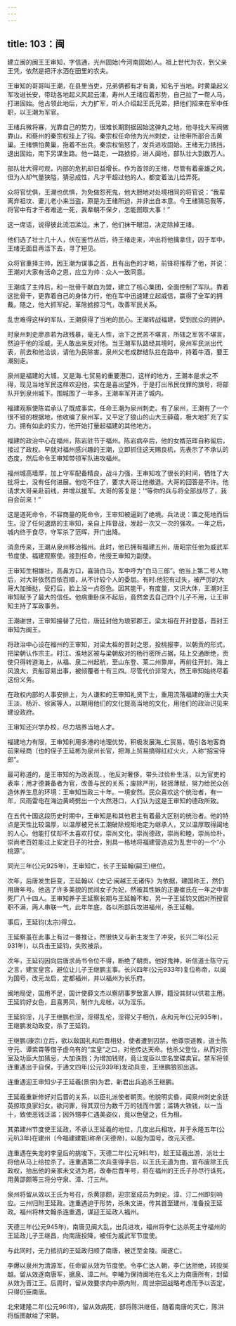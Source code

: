 ```yaml
---
---
---
```

title: 103：闽
---



建立闽的闽王王审知，字信通，光州固始(今河南固始)人。祖上世代为农，到父亲王凭，依然是把汗水洒在田里的农夫。

王审知的哥哥叫王潮，在县里当吏，兄弟俩都有才有勇，知名于当地。时黄巢起义军攻进长安，带动各地起义风起云涌，寿州人王绪应着形势，自己拉了一帮人马，打进固始。他占领此地后，大力扩军，听人介绍起王氏兄弟，把他们招来在军中任职，以王潮为军官。

王绪兵微将寡，光靠自己的势力，很难长期割据固始这弹丸之地，他寻找大军阀做靠山，和蔡州的秦宗权挂上了钩。秦宗权任命他为光州刺史，让他带所部合击黄巢。王绪惧怕黄巢，拖着不出兵。秦宗权恼怒了，发兵进攻固始。王绪无力抵挡，退出固始，南下另谋生路。他一路走，一路掳掠，进人闽地，部队壮大到数万人。

部队壮大得可观，内部的危机却日益增长。作为首领的王绪，尽管有着豪雄之风，但为人却气量狭隘，猜忌成性，凡才干超过他的人，都变着法儿给弄死。

众将官忧俱，王潮也优惧，为免做怨死鬼，他大胆地对处境相同的将官说：“我辈离弃祖坟、妻儿老小来当盗，原是为王绪所迫，并非出自本意。今王绪猜忌我等，将官中有才干者难逃一死，我辈朝不保夕，怎能图取大事！”

这一席话，说得彼此流泪涕泣。末了，他们抹干眼泪，决定除掉王绪。

他们选了壮士几十人，伏在鉴竹丛后，待王绪走来，冲出将他擒拿住，囚于军中。王绪无面目再活下去，寻了短见。

众将官重择主帅，因王潮为谋事之首，且有出色的才略，前锋将推荐了他，并说：王潮对大家有活命之恩，应立为帅：众人一致同意。

王潮成了主帅后，和一批骨干献血为盟，建立了核心集团，全面控制了军队。靠着这批骨干，更靠着自己的身体力行，他在军中迅速建立起威信，赢得了全军的拥戴。随之，他大抓军纪，革除掳掠习气，改善军民关系。

乱世难得这样的军队，王潮获得了当地的民心。王潮转战福建，受到民众的拥护。

时泉州刺史廖彦若为政残暴，毫无人性，治下之民苦不堪言，所辖之军苦不堪言，然迫于他的淫威，无人敢出来反对他。当王潮军队路经其境时，泉州军民派出代表，前去和他洽谈，请他为民除害。泉州父老成群结队拦在路中，持着牛酒，要王潮别走。

泉州是福建的大城，又是海.七贸易的重要港口，这样的地方，王潮本是求之不得，现见当地军民这样欢迎他，实在是喜出望外，于是打出吊民伐罪的旗号，将部队开到泉州城下。围城围了一年多，王潮率军开进了城内。

福建观察使陈岩承认了既成事实，任命王潮为泉州刺史。有了泉州，王潮有了一个很不错的根据地，他收编了泉州军，又平定了狼山的山大王薛蕴，极大地扩充了实力。拥有如此的实力，他开始打量起福建的其他地方。

福建的政治中心在福州，陈岩驻节于福州。陈岩病卒后，他的女婿范晖自称留后，接过了政权。早就对福州感兴趣的王潮，立即抓住这天赐良机，先表示了不承认的态度，然后命令王审知带领军队进攻福州。

福州城高墙厚，加上守军配备精良，战斗力强，王审知攻了很长的时间，牺牲了大批将士，没有任何进展。他吃不住了，要求大哥让他撤退。大哥的回答是不许。他请求大哥亲赴前线，并增以援军。大哥的答复是：‘“等你的兵与将全部战尽了，我自会前来！”

这是道死命令，不容商量的死命令，王审知被逼到了绝境。兵法说：置之死地而后生。没了任何退路的主审知，亲自上阵督战，发起一次又一次的强攻。一年之后，城内终于食尽，守军杀了范晖，开门出降。

消息传来，王潮从泉州移治福州。此时，他已拥有福建五州，唐昭宗任他为威武军节度使、福建观察使。接到任命，他授王审知为副使。

王审知生相雄壮，高鼻方口，喜骑白马，军中呼为“白马三郎”。他当上第二号人物后，对大哥依然百依百顺，从不计较个人的委屈。有时.他犯有过失，被严厉的大哥大加捶挞，受打后，脸上没一点怨色。因其能干，有度量，又识大体，王潮对王审知赋予了最大的信任。他病重卧床不起后，竟然舍去自己四个儿子不用，让王审知主持了军政事务。

王潮谢世，王审知接替了兄位，唐廷封他为琅邪郡王。梁太祖在开封登基，晋封王审知为闽王。

将政治中心设在福州的王审知，对梁太祖的晋封之恩，投桃报李，以朝贡的形式，把梁朝认作宗主。时江、淮地区被与梁朝敌对的杨行密所占据，陆上交通断绝，贡使只得转道海上，从福、泉二州起航，至山东登、莱二州靠岸，再前往开封。海上风浪大，贡船容易出事，被倾覆者十有三四。尽管代价非常大，然王审知始终尽着这份义务。

在政权内部的人事安排上，为人谦和的王审知礼贤下士，重用流落福建的唐士大夫王淡、杨沂、徐寅等人，以期用他们的文化提高当地的文化，用他们的政治识见来建设政府。

王审知还兴学办校，尽力培养当地人才。

福建地力有限，王审知利用多港的地理优势，积极发展海_仁贸易，吸引各地客商前来经商〔也的侄子王延彬为泉州长官，把海上贸易搞得红红火火，人称“招宝侍郎”。

最可称道的，是王审知的为政表现、，他反对奢侈，带头过俭朴生活，以为官吏的表率；用才德兼备者为官，改善与民的关系；废除严刑，轻摇薄赋，努力给民众创造休养生息的环境：王审知当政三十年。一境安然。民众喜欢这个统治者，有一年，风雨雷电在海边黄崎劈出一个大然港口，人们认为这是王审知的德政所致。

在五代十国这段历史时期中，王审知是和其他君主有着最大区别的统治者。他的特点是天性比较温厚，以温厚被兄长工潮破除规矩地定为继承人，又以温厚取得闽地的人心。他能打仗却不太喜欢打仗，崇尚文化，崇尚德政，崇尚和睦，崇尚俭朴，崇尚老百姓能过上安定日子的社会，别具一格地将福建营造成为乱世中的一个“小桃源”。

同光三年(公元925年)，王审知亡，长子王延翰(嗣王)继位。

次年，后唐发生巨变，王延翰以《史记·闽越王无诸传》为依据，建国称王，然仍用唐年号。他选了许多美貌的民间女子为妃，然被其性嫉的正妻崔氏在一年之中害死厂八十四人。王审知养子王延察长期与王延翰不和，另一子王延钧又因对所授官职不满，两人串联一气，此年年底，各以所部兵攻进福州，杀王延翰。

事后，王延钧(太宗)得立。

王延察虽在此事上有过一番推让，然很快又与新主发生了冲突，长兴二年(公元931年)，以兵击王延钧，失败被杀。

次年，王延钧因向后唐求尚书令位不得，断绝了朝贡。他好鬼神，听信道士陈守元之言，建宝皇宫，避位让儿子王继鹏主事。长兴四年(公元933年)复位称帝，以闽为国号，改元龙启，定都福州，并以福州为长乐府。

闽地局促，国用不足，国计使薛文杰以察阴事罗致富人罪，籍没其财以供君主用。王延钧好女色，且喜男风，制作九龙帐，以为淫乐。

王延钧淫，儿子王继鹏也淫，淫得乱伦，淫得父子相仇，永和元年(公元935年)，王继鹏发动政变，杀了王延钧。

王继鹏(康宗)立后，欲以敌国礼和后晋相处，使者遭到囚禁。他尊崇道教，道士陈守元、谭紫霄等借子虚乌有的“宝皇”之口，对他传达天命。他杀父登位，从而对宗室及功臣大加猜忌，大加诛戮；为增加钱财，竟让宠臣以空名堂碟卖官。禁军将领连重遇出于自保，于通文四年(公元939年)发动兵变，王继鹏狼狈出逃。

连重遇迎王审知少子王延羲(景宗)为君，新君出兵追杀王继鹏。

王延羲重新修好对后晋的关系，以臣礼派使者朝贡。他貌明实昏，闻泉州刺史余廷英掠取良家妇女，欲问罪，得其双份为数千万的钱而作罢；滥铸大铁钱，以一当十，致使恶钱泛滥；因外甥李仁遇美姿仪，竟以色璧之，任为相。

其弟建州节度使王延政，不承认王延羲的地位，几度出兵相攻，并于永隆五年(公元叭3年)在建州〔今福建建甄)称帝(天德帝)，以殷为国号，改元天德。

连重遇在失宠的李皇后的挑唆下，天德二年(公元9科年)，趁王延羲出游，派壮士将他从马上给拉杀了。连重遇第二次兵变得手后，以王氏无道为由，宣布废除王氏政权，抬出他的亲家未文进为君，改奉后晋年号，将在福州的王氏子孙尽行诛死，用黄邵颇等三将分守泉、漳、汀三州。

泉州将留从效以王氏为号召，杀黄邵颇，迎宗室成员为刺史。漳、汀二州即刻响应。三州归附王延政。连重遇迫于形势，杀朱文进，传其首至建州，准备投王延政。福州将林文翰杀连重遇，谋迎王延政人福州。

天德三年(公元945年)，南唐见闽大乱，出兵进攻，福州将李仁达杀死主守福州的王延政儿子王继昌，向南唐投降，被任为威武军节度使。

与此同时，无力抵抗的王延政归顺了南唐，被迁至金陵。闽遂亡。

李爆以泉州为清源军，任命留从效为节度使。令李仁达人朝，李仁达拒绝，转投吴越。留从效逐南唐军，据泉、漳二州。李曦为保持闽地在名义上为南唐所有，封留从效为晋江王。后周时，留从效要求向中原内附，周世宗因战略考虑而予以否定，只得仍臣南唐。

北宋建隆二年(公元96l年)，留从效病死，部将陈洪继任，随着南唐的灭亡，陈洪将版图献给了宋朝。